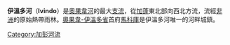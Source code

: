 '''伊溫多河'''（'''Ivindo'''）是[[奧果韋河|奧果韋河]]的最大[[支流|支流]]，從[[加蓬|加蓬]]東北部向西北方流，流經[[非洲|非洲]]的原始熱帶雨林。[[奧果韋-伊溫多省|奧果韋-伊溫多省]]首府[[馬科庫|馬科庫]]是伊溫多河唯一的河畔城鎮。

{{Gabon-stub}}

{{coord|0|09|24|S|12|10|22|E|region:GA-6_type:waterbody_source:kolossus-dewiki|display=title}}

{{加彭河流}}
{{DEFAULTSORT:Ivindo}}
[[Category:加彭河流|Category:加彭河流]]